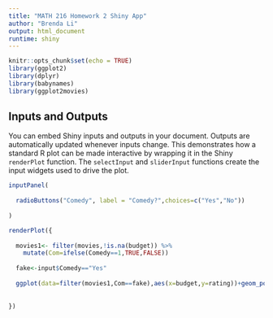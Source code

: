 ```yaml
---
title: "MATH 216 Homework 2 Shiny App"
author: "Brenda Li"
output: html_document
runtime: shiny
---
```


```r
knitr::opts_chunk$set(echo = TRUE)
library(ggplot2)
library(dplyr)
library(babynames)
library(ggplot2movies)
```


## Inputs and Outputs

You can embed Shiny inputs and outputs in your document. Outputs are automatically updated whenever inputs change.  This demonstrates how a standard R plot can be made interactive by wrapping it in the Shiny `renderPlot` function. The `selectInput` and `sliderInput` functions create the input widgets used to drive the plot.

```r
inputPanel(
  
  radioButtons("Comedy", label = "Comedy?",choices=c("Yes","No"))
  
)

renderPlot({
  
  movies1<- filter(movies,!is.na(budget)) %>% 
    mutate(Com=ifelse(Comedy==1,TRUE,FALSE))
  
  fake<-input$Comedy=="Yes"
  
  ggplot(data=filter(movies1,Com==fake),aes(x=budget,y=rating))+geom_point()+scale_x_log10()+labs(title="Movie Rating by Budget", x="log10(Budget)",y="Rating")
  
  
})
```
